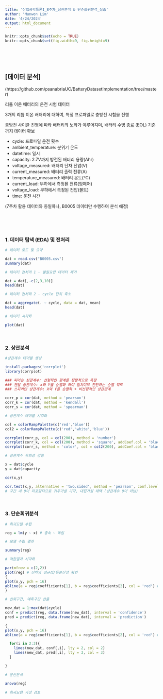 ```yaml
---
title: '산업공학특론I_8주차_상관분석 & 단순회귀분석_실습'
author: 'Munwon Lim'
date: '4/24/2024'
output: html_document
---
```


```r
knitr::opts_chunk$set(echo = TRUE)
knitr::opts_chunk$set(fig.width=9, fig.height=9)
```

<br>
<br>
<br>



## [데이터 분석]

(https://github.com/psanabriaUC/BatteryDatasetImplementation/tree/master)

리튬 이온 배터리의 운전 시험 데이터 

3개의 리튬 이온 배터리에 대하여, 특정 프로파일로 충방전 시험을 진행

충방전 사이클 진행에 따라 배터리의 노화가 이루어지며, 배터리 수명 종료 (EOL) 기준까지 데이터 확보

* cycle: 프로파일 운전 횟수
* ambient_temperature: 분위기 온도
* datetime: 일시
* capacity: 2.7V까지 방전된 배터리 용량(Ahr)
* voltage_measured: 배터리 단자 전압(V)
* current_measured: 배터리 출력 전류(A)
* temperature_measured: 배터리 온도(℃)
* current_load: 부하에서 측정된 전류(암페어)
* voltage_load: 부하에서 측정된 전압(볼트)
* time: 운전 시간

(7주차 활용 데이터와 동일하나, B0005 데이터만 수행하여 분석 에정)

<br>
<br>
<br>

### 1. 데이터 탐색 (EDA) 및 전처리
```r

# 데이터 로드 및 요약

dat = read.csv("B0005.csv")
summary(dat)

# 데이터 전처리 1 - 불필요한 데이터 제거

dat = dat[,-c(2,3,10)]
head(dat)

# 데이터 전처리 2 - cycle 단위 축소

dat = aggregate(. ~ cycle, data = dat, mean)
head(dat)

# 데이터 시각화

plot(dat)


```

<br>

### 2. 상관분석
```r

#상관계수 테이블 생성

install.packages('corrplot')
library(corrplot)

### 피어슨 상관계수: 선형적인 광계를 정량적으로 측정
### 켄달 상관계수: x와 Y를 순열화 하여 일치여부 판단하는 순열 척도
### 스피어만 상관계수: X와 Y를 순열화 + 비선형적인 상관관계

corr_p = cor(dat, method = 'pearson')
corr_k = cor(dat, method = 'kendall')
corr_s = cor(dat, method = 'spearman')

# 상관계수 테이블 시각화

col = colorRampPalette(c('red','blue'))
col2 = colorRampPalette(c('red','white','blue'))

corrplot(corr_p, col = col(200), method = 'number')
corrplot(corr_k, col = col(200), method = 'square', addCoef.col = 'black')
corrplot(corr_s, method = 'color', col = col2(200), addCoef.col = 'black', type = 'upper')

# 상관계수 유의성 검정

x = dat$cycle
y = dat$capacity

cor(x,y)

cor.test(x,y, alternative = 'two.sided', method = 'pearson', conf.level = 0.9)
# 구간 내 0이 미포함되므로 귀무가설 기각, 대립가설 채택 (상관계수 0이 아님)

```

<br>

### 3. 단순회귀분석

```r

# 회귀모델 수립

reg = lm(y ~ x) # 종속 ~ 독립

# 모델 수립 결과

summary(reg)

# 적합결과 시각화

par(mfrow = c(2,2))
plot(reg) # 잔차의 정규성/등분산성 확인
{
plot(x,y, pch = 16)
abline(a = reg$coefficients[1], b = reg$coefficients[2], col = 'red') # y = a +  bx
}

# 신뢰구간, 예측구간 산출

new_dat = 1:max(dat$cycle)
conf = predict(reg, data.frame(new_dat), interval = 'confidence')
pred = predict(reg, data.frame(new_dat), interval = 'prediction')

{
plot(x,y, pch = 16)
abline(a = reg$coefficients[1], b = reg$coefficients[2], col = 'red') # y = a +  bx

  for(i in 2:3){
    lines(new_dat, conf[,i], lty = 2, col = 2)
    lines(new_dat, pred[,i], lty = 3, col = 3)
  }

}

# 분산분석

anova(reg)

# 회귀모형 가정 검토

```